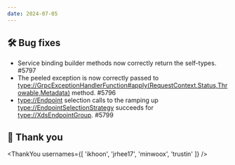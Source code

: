 ```yaml
---
date: 2024-07-05
---
```


## 🛠️ Bug fixes

- Service binding builder methods now correctly return the self-types. #5797
- The peeled exception is now correctly passed to
  <type://GrpcExceptionHandlerFunction#apply(RequestContext,Status,Throwable,Metadata)> method. #5796
- <type://Endpoint> selection calls to the ramping up <type://EndpointSelectionStrategy> succeeds
  for <type://XdsEndpointGroup>. #5799

## 🙇 Thank you

<ThankYou usernames={[
  'ikhoon',
  'jrhee17',
  'minwoox',
  'trustin'
]} />